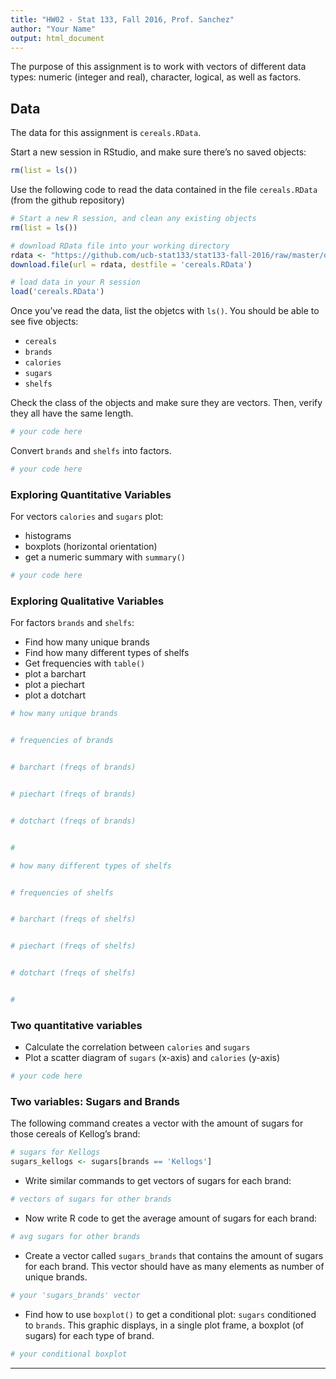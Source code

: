 ```yaml
---
title: "HW02 - Stat 133, Fall 2016, Prof. Sanchez"
author: "Your Name"
output: html_document
---
```


The purpose of this assignment is to work with vectors of different
data types: numeric (integer and real), character, logical, as well as factors.


## Data

The data for this assignment is `cereals.RData`.

Start a new session in RStudio, and make sure there's no 
saved objects:
```r
rm(list = ls())
```

Use the following code to read the data contained in the file 
`cereals.RData` (from the github repository)
```r
# Start a new R session, and clean any existing objects
rm(list = ls())

# download RData file into your working directory
rdata <- "https://github.com/ucb-stat133/stat133-fall-2016/raw/master/data/cereals.RData"
download.file(url = rdata, destfile = 'cereals.RData')

# load data in your R session
load('cereals.RData')
```

Once you've read the data, list the objetcs with `ls()`.
You should be able to see five objects:

- `cereals`
- `brands`
- `calories`
- `sugars`
- `shelfs`

Check the class of the objects and make sure they are vectors. Then, verify 
they all have the same length.
```r
# your code here

```

Convert `brands` and `shelfs` into factors.
```r
# your code here

```


### Exploring Quantitative Variables

For vectors `calories` and `sugars` plot:

- histograms
- boxplots (horizontal orientation)
- get a numeric summary with `summary()`

```r
# your code here

```


### Exploring Qualitative Variables

For factors `brands` and `shelfs`:

- Find how many unique brands
- Find how many different types of shelfs
- Get frequencies with `table()`
- plot a barchart
- plot a piechart
- plot a dotchart

```r
# how many unique brands


# frequencies of brands


# barchart (freqs of brands)


# piechart (freqs of brands)


# dotchart (freqs of brands)


#
```


```r
# how many different types of shelfs


# frequencies of shelfs


# barchart (freqs of shelfs)


# piechart (freqs of shelfs)


# dotchart (freqs of shelfs)


#
```


### Two quantitative variables

- Calculate the correlation between `calories` and `sugars`
- Plot a scatter diagram of `sugars` (x-axis) and `calories` (y-axis)

```r
# your code here

```


### Two variables: Sugars and Brands

The following command creates a vector with the amount of sugars for those
cereals of Kellog's brand:
```r
# sugars for Kellogs
sugars_kellogs <- sugars[brands == 'Kellogs']

```

- Write similar commands to get vectors of sugars for each brand:
```r
# vectors of sugars for other brands

```

- Now write R code to get the average amount of sugars for each brand:
```r
# avg sugars for other brands

```

- Create a vector called `sugars_brands` that contains the amount of sugars 
for each brand. This vector should have as many elements as number of unique 
brands.
```r
# your 'sugars_brands' vector

```


- Find how to use `boxplot()` to get a conditional plot:
`sugars` conditioned to `brands`. This graphic displays, in a single plot frame,
a boxplot (of sugars) for each type of brand.
```r
# your conditional boxplot

```

-----
